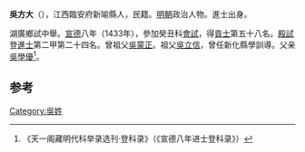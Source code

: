 '''吳方大'''（{{bd|1403年||？}}），江西臨安府新喻縣人，民籍。[[明朝|明朝]]政治人物。進士出身。

湖廣鄉試中舉。[[宣德|宣德]]八年（1433年），參加癸丑科[[會試|會試]]，得[[貢士|貢士]]第五十八名。[[殿試|殿試]]登[[進士|進士]]第二甲第二十四名。曾祖父[[吳蒙正|吳蒙正]]。祖父[[吳立信|吳立信]]，曾任新化縣學訓導。父亲[[吳學優|吳學優]]<ref>《天一阁藏明代科举录选刊·登科录》（《宣德八年进士登科录》）</ref>。

==参考==
{{reflist}}
{{明朝人物小作品}}
{{宣德八年癸丑科殿試金榜}}

[[Category:吳姓|Category:吳姓]]